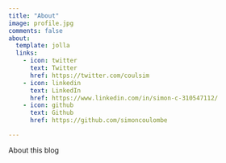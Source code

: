 ```yaml
---
title: "About"
image: profile.jpg
comments: false  
about:
  template: jolla
  links:
    - icon: twitter
      text: Twitter
      href: https://twitter.com/coulsim
    - icon: linkedin
      text: LinkedIn
      href: https://www.linkedin.com/in/simon-c-310547112/
    - icon: github
      text: Github
      href: https://github.com/simoncoulombe

---
```


About this blog
